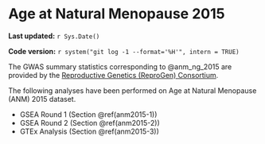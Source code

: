 # Age at Natural Menopause 2015

**Last updated:** `r Sys.Date()`

**Code version:** `r system("git log -1 --format='%H'", intern = TRUE)`

The GWAS summary statistics corresponding to @anm_ng_2015 are provided by the [Reproductive Genetics (ReproGen) Consortium](http://www.reprogen.org/data_download.html).

The following analyses have been performed on Age at Natural Menopause (ANM) 2015 dataset.

- GSEA Round 1 (Section \@ref(anm2015-1))
- GSEA Round 2 (Section \@ref(anm2015-2))
- GTEx Analysis (Section \@ref(anm2015-3))
